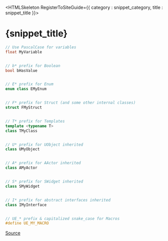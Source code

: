 

<HTMLSkeleton RegisterToSiteGuide={{ category : snippet_category, title : snippet_title }}>

<H1 WrittenOn={new Date("2025-01-16")}>{snippet_title}</H1>

```cpp
// Use PascalCase for variables
float MyVariable


// b* prefix for Boolean
bool bHasValue


// E* prefix for Enum
enum class EMyEnum


// F* prefix for Struct (and some other internal classes)
struct FMyStruct


// T* prefix for Templates
template <typename T>
class TMyClass


// U* prefix for UObject inherited
class UMyObject


// A* prefix for AActor inherited
class AMyActor


// S* prefix for SWidget inherited
class SMyWidget


// I* prefix for abstract interfaces inherited
class IMyInterface


// UE_* prefix & capitalized snake_case for Macros
#define UE_MY_MACRO
```

[Source](https://dev.epicgames.com/documentation/en-us/unreal-engine/epic-cplusplus-coding-standard-for-unreal-engine)

</HTMLSkeleton>